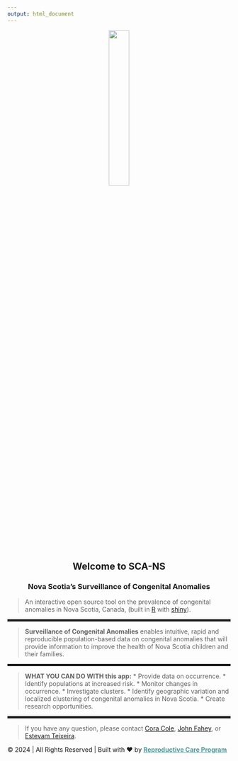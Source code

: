 ```yaml
---
output: html_document
---
```


<center>
<a href="https://rcp.nshealth.ca/" target="_blank" rel = "nofollow noreferrer">
<img src="../www/images/scans-logo-transparent.svg" width=30%>
</a>
</center>

<h2 style="text-align: center"> Welcome to SCA-NS </h2>

<h3 style="text-align: center"> Nova Scotia's Surveillance of Congenital Anomalies </h3>

> An interactive open source tool on the prevalence of congenital anomalies in Nova Scotia, Canada, (built in [R](https://cran.r-project.org) with [shiny]("https://shiny.rstudio.com)).

<hr style="border:2px solid">

> **Surveillance of Congenital Anomalies** enables intuitive, rapid and reproducible population-based data on congenital anomalies that will provide information to improve the health of Nova Scotia children and their families.

<hr style="border:2px solid">

 > **WHAT YOU CAN DO WITH this app:**
* Provide data on occurrence.
* Identify populations at increased risk.
* Monitor changes in occurrence.
* Investigate clusters.
* Identify geographic variation and localized clustering of congenital anomalies in Nova Scotia.
* Create research opportunities.

<hr style="border:2px solid">

> If you have any question, please contact [Cora Cole](mailto:cora.cole@iwk.nshealth.ca), [John Fahey](mailto:john.fahey@iwk.nshealth.ca), or [Estevam Teixeira](mailto:estevam.teixeira@iwk.nshealth.ca).

<p style="bottom: 0; width: 100%;">
  &copy; 2024 | All Rights Reserved | Built with &#x2764; by
  <a style="color: #4D9B9A;" href="http://rcp.nshealth.ca/">
    <strong>Reproductive Care Program</strong>
  </a>
</p>
